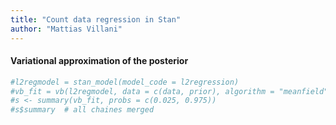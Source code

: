 ```yaml
---
title: "Count data regression in Stan"
author: "Mattias Villani"
---
```




#### Variational approximation of the posterior
```r
#l2regmodel = stan_model(model_code = l2regression)
#vb_fit = vb(l2regmodel, data = c(data, prior), algorithm = "meanfield")
#s <- summary(vb_fit, probs = c(0.025, 0.975))
#s$summary  # all chaines merged
```
